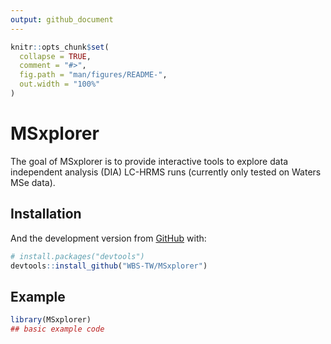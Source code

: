 ```yaml
---
output: github_document
---
```


<!-- README.md is generated from README.Rmd. Please edit that file -->

```r
knitr::opts_chunk$set(
  collapse = TRUE,
  comment = "#>",
  fig.path = "man/figures/README-",
  out.width = "100%"
)
```

# MSxplorer

<!-- badges: start -->
<!-- badges: end -->

The goal of MSxplorer is to provide interactive tools to explore data independent analysis (DIA) LC-HRMS runs (currently only tested on Waters MSe data).

## Installation

<!-- You can install the released version of MSXploreR from [CRAN](https://CRAN.R-project.org) with: -->

<!-- ``` r -->
<!-- install.packages("MSxplorer") -->
<!-- ``` -->

And the development version from [GitHub](https://github.com/) with:

``` r
# install.packages("devtools")
devtools::install_github("WBS-TW/MSxplorer")
```
## Example


```r
library(MSxplorer)
## basic example code
```

